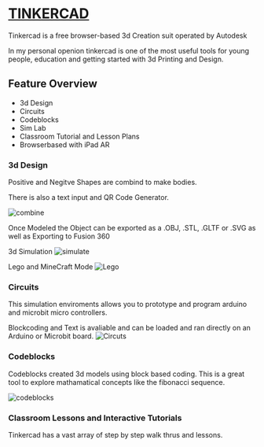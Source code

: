 
# [TINKERCAD]() 
Tinkercad is a free browser-based 3d Creation suit operated by Autodesk

<Callout type="important">

In my personal openion tinkercad is one of the most useful tools for young people, education and getting started with 3d Printing and Design.

</Callout>

## Feature Overview 
- 3d Design
- Circuits
- Codeblocks
- Sim Lab
- Classroom Tutorial and Lesson Plans
- Browserbased with iPad AR

### 3d Design 
Positive and Negitve Shapes are combind to make bodies. 

There is also a text input and QR Code Generator. 

![combine](public/tinkercad/tinkercad.gif)

Once Modeled the Object can be exported as a .OBJ, .STL, .GLTF or .SVG as well as Exporting to Fusion 360

3d Simulation
![simulate](public/tinkercad/sim.gif)

Lego and MineCraft Mode
![Lego](public/tinkercad/lego.gif)

### Circuits
This simulation enviroments allows you to prototype and program arduino and microbit micro controllers.

Blockcoding and Text is avaliable and can be loaded and ran directly on an Arduino or Microbit board. 
![Circuts](public/tinkercad/circuts.gif)

### Codeblocks
Codeblocks created 3d models using block based coding. This is a great tool to explore mathamatical concepts like the fibonacci sequence. 

![codeblocks](public/tinkercad/code.gif)

### Classroom Lessons and Interactive Tutorials

Tinkercad has a vast array of step by step walk thrus and lessons. 



